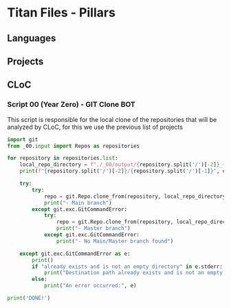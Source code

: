 # Titan Files - Pillars

## Languages

## Projects

## CLoC

### Script 00 (Year Zero) - GIT Clone BOT

This script is responsible for the local clone of the repositories that will be analyzed by CLoC, for this we use the previous list of projects

```python
import git
from _00.input import Repos as repositories

for repository in repositories.list:
    local_repo_directory = f"./_00/output/{repository.split('/')[-2]}_{repository.split('/')[-1]}"
    print(f"{repository.split('/')[-2]}/{repository.split('/')[-1]}", end="")

    try:
        try:
            repo = git.Repo.clone_from(repository, local_repo_directory, branch='main')
            print("- Main branch")
        except git.exc.GitCommandError:
            try:
                repo = git.Repo.clone_from(repository, local_repo_directory, branch='master')
                print("- Master branch")
            except git.exc.GitCommandError:
                print("- No Main/Master branch found")

    except git.exc.GitCommandError as e:
        print()
        if "already exists and is not an empty directory" in e.stderr:
            print("Destination path already exists and is not an empty directory.")
        else:
            print("An error occurred:", e)

print('DONE!')

```
